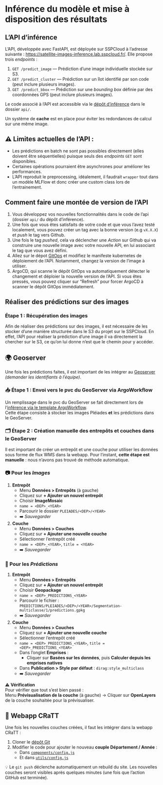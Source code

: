 # Inférence du modèle et mise à disposition des résultats

## L'API d'inférence

L’API, développée avec FastAPI, est déployée sur SSPCloud à l'adresse suivante : [https://satellite-images-inference.lab.sspcloud.fr/](). Elle propose trois *endpoints* :

1. `GET /predict_image` — Prédiction d’une image individuelle stockée sur S3.
2. `GET /predict_cluster` — Prédiction sur un îlot identifié par son code (peut inclure plusieurs images).
3. `GET /predict_bbox` — Prédiction sur une *bounding box* définie par des coordonnées GPS (peut inclure plusieurs images).

Le code associé à l'API est accessible via le [dépôt d'inférence](https://github.com/InseeFrLab/satellite-images-inference) dans le dossier `api/`.

Un système de **cache** est en place pour éviter les redondances de calcul sur une même image.


::: {.callout-important}
# ⚠️ **Limites actuelles de l’API :**

- Les prédictions en batch ne sont pas possibles directement (elles doivent être séquentielles) puisque seuls des *endpoints* `GET` sont disponibles.
- Certaines opérations pourraient être asynchrones pour améliorer les performances.
- L'API reproduit le preprocessing, idéalement, il faudrait `wrapper` tout dans un modèle MLFlow et donc créer une custom class lors de l'entrainement.
:::

::: {.callout-note}
# Comment faire une montée de version de l'API

1. Vous développez vos nouvelles fonctionnalités dans le code de l'api (dossier `api/` du dépôt d'inférence).
2. Une fois que vous êtes satisfaits de votre code et que vous l'avez testé localement, vous pouvez créer un tag avec la bonne version (e.g `vX.X.X`) et *push* le tag vers Github.
3. Une fois le tag *pushed*, cela va déclencher une *Action* sur Github qui va construire une nouvelle image avec votre nouvelle API, en lui associant le tag que vous avez défini.
4. Allez sur le dépot [GitOps](https://github.com/InseeFrLab/satellite-images-cd) et modifiez le manifeste kubernetes de déploiement de l'API. Notamment, changez la version de l'image à utiliser.
5. ArgoCD, qui scanne le dépôt GitOps va automatiquement détecter le changement et déploier la nouvelle version de l'API. Si vous êtes pressés, vous pouvez cliquer sur "Refresh" pour forcer ArgoCD à scanner le dépôt GitOps immédiatement.
:::

## Réaliser des prédictions sur des images

### Étape 1 : Récupération des images

Afin de réaliser des prédictions sur des images, il est nécessaire de les stocker d'une manière structurée dans le S3 du projet sur le SSPCloud. En effet, l'API pour réaliser la prédiction d'une image il va directement la chercher sur le S3, ce qu'on lui donne n'est que le chemin pour y accéder.

## 🌍 Geoserver

Une fois les prédictions faites, il est important de les intégrer au [Geoserver](https://geoserver-satellite-images.lab.sspcloud.fr/geoserver) *(demander les identifiants à l'équipe)*.



### 📥 Étape 1 : Envoi vers le pvc du GeoServer via ArgoWorkflow

Un remplissage dans le pvc du GeoServer se fait directement lors de l’[inférence via le template ArgoWorkflow](https://github.com/InseeFrLab/satellite-images-inference/blob/9c9ef808fdce7ecea29a568e04c41354258c3c61/argo-workflows/predict-workflows.yaml#L86).  
Cette étape consiste à stocker les images Pléiades **et** les prédictions dans le GeoServer.



### 🗂️ Étape 2 : Création manuelle des entrepôts et couches dans le GeoServer

Il est important de créer un entrepôt et une couche pour utiliser les données sous forme de flux WMS dans la webapp.
Pour l’instant, **cette étape est manuelle** : nous n’avons pas trouvé de méthode automatique.



### 📷 Pour les *Images*

1. **Entrepôt**  
   - Menu **Données > Entrepôts** (à gauche)  
   - Cliquez sur **+ Ajouter un nouvel entrepôt**  
   - Choisir **ImageMosaic**  
   - `name = <DEP>_<YEAR>`  
   - Parcourir le dossier `PLEIADES/<DEP>/<YEAR>`  
   - ➡️ *Sauvegarder*

2. **Couche**  
   - Menu **Données > Couches**  
   - Cliquez sur **+ Ajouter une nouvelle couche**  
   - Sélectionner l’entrepôt créé  
   - `name = <DEP>_<YEAR>`, `title = <YEAR>`  
   - ➡️ *Sauvegarder*



### 🧠 Pour les *Prédictions*

1. **Entrepôt**  
   - Menu **Données > Entrepôts**  
   - Cliquez sur **+ Ajouter un nouvel entrepôt**  
   - Choisir **Geopackage**  
   - `name = <DEP>_PREDICTIONS_<YEAR>`  
   - Parcourir le fichier :  
     `PREDICTIONS/PLEIADES/<DEP>/<YEAR>/Segmentation-multiclasse/1/predictions.gpkg`  
   - ➡️ *Sauvegarder*

2. **Couche**  
   - Menu **Données > Couches**  
   - Cliquez sur **+ Ajouter une nouvelle couche**  
   - Sélectionner l’entrepôt créé  
   - `name = <DEP>_PREDICTIONS_<YEAR>`, `title = <DEP>_PREDICTIONS_<YEAR>`  
   - Dans l’onglet **Emprises** :  
     - Cliquer sur **Basées sur les données**, puis **Calculer depuis les emprises natives**  
   - Dans **Publication > Style par défaut** : `dirag:style_multiclass`  
   - ➡️ *Sauvegarder*



⚠️ **Vérification**  
Pour vérifier que tout s'est bien passé :  
Menu **Prévisualisation de la couche** (à gauche) → Cliquer sur **OpenLayers** de la couche souhaitée pour la prévisualiser.



## 🧩 Webapp CRaTT

Une fois les nouvelles couches créées, il faut les intégrer dans la webapp CRaTT :  

1. Cloner le [dépôt Git](https://github.com/InseeFrLab/satellite-images-webapp.git)  
2. Modifier le code pour ajouter le nouveau **couple Département / Année** :  
   - Dans [`components/config.js`](https://github.com/InseeFrLab/satellite-images-webapp/blob/main/src/components/config.js)  
   - Et dans [`utils/config.js`](https://github.com/InseeFrLab/satellite-images-webapp/blob/main/src/utils/config.js)  

💡 Le `git push` déclenche automatiquement un rebuild du site. Les nouvelles couches seront visibles après quelques minutes (une fois que l’action GitHub est terminée).


